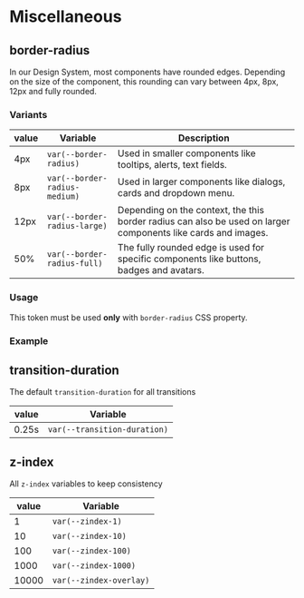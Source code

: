 
<Meta title='Tokens/Misc' />

# Miscellaneous

## border-radius

In our Design System, most components have rounded edges. Depending on the size of the component, this rounding can vary between 4px, 8px, 12px and fully rounded.

### Variants

| value | Variable                      | Description                                                                                                   |
| ----- | ----------------------------- | ------------------------------------------------------------------------------------------------------------- |
| 4px   | `var(--border-radius)`        | Used in smaller components like tooltips, alerts, text fields.                                                |
| 8px   | `var(--border-radius-medium)` | Used in larger components like dialogs, cards and dropdown menu.                                              |
| 12px  | `var(--border-radius-large)`  | Depending on the context, the this border radius can also be used on larger components like cards and images. |
| 50%   | `var(--border-radius-full)`   | The fully rounded edge is used for specific components like buttons, badges and avatars.                      |

### Usage

This token must be used **only** with `border-radius` CSS property.

### Example

<BoxList>
  <Box borderRadius='var(--border-radius)' />
  <Box borderRadius='var(--border-radius-medium)' />
  <Box borderRadius='var(--border-radius-large)' />
  <Box borderRadius='var(--border-radius-full)' />
</BoxList>

## transition-duration

The default `transition-duration` for all transitions

| value | Variable                     |
| ----- | ---------------------------- |
| 0.25s | `var(--transition-duration)` |

## z-index

All `z-index` variables to keep consistency

| value | Variable                |
| ----- | ----------------------- |
| 1     | `var(--zindex-1)`       |
| 10    | `var(--zindex-10)`      |
| 100   | `var(--zindex-100)`     |
| 1000  | `var(--zindex-1000)`    |
| 10000 | `var(--zindex-overlay)` |
